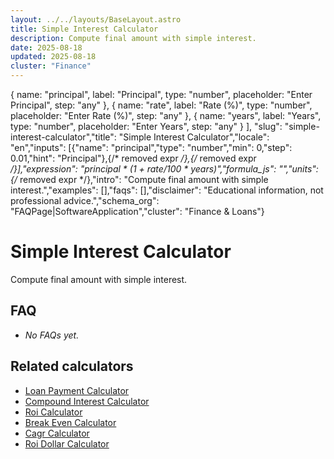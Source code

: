 ```yaml
---
layout: ../../layouts/BaseLayout.astro
title: Simple Interest Calculator
description: Compute final amount with simple interest.
date: 2025-08-18
updated: 2025-08-18
cluster: "Finance"
---
```



  { name: "principal", label: "Principal", type: "number", placeholder: "Enter Principal", step: "any" },
  { name: "rate", label: "Rate (%)", type: "number", placeholder: "Enter Rate (%)", step: "any" },
  { name: "years", label: "Years", type: "number", placeholder: "Enter Years", step: "any" }
],
"slug": "simple-interest-calculator","title": "Simple Interest Calculator","locale": "en","inputs": [{"name": "principal","type": "number","min": 0,"step": 0.01,"hint": "Principal"},{/* removed expr */},{/* removed expr */}],"expression": "principal * (1 + rate/100 * years)","formula_js": "","units": {/* removed expr */},"intro": "Compute final amount with simple interest.","examples": [],"faqs": [],"disclaimer": "Educational information, not professional advice.","schema_org": "FAQPage|SoftwareApplication","cluster": "Finance & Loans"}

# Simple Interest Calculator

Compute final amount with simple interest.

<Calculator schema={schema} />

## FAQ

- _No FAQs yet._

## Related calculators
- [Loan Payment Calculator](/calculators/loan-payment-calculator/)
- [Compound Interest Calculator](/calculators/compound-interest-calculator/)
- [Roi Calculator](/calculators/roi-calculator/)
- [Break Even Calculator](/calculators/break-even-calculator/)
- [Cagr Calculator](/calculators/cagr-calculator/)
- [Roi Dollar Calculator](/calculators/roi-dollar-calculator/)
